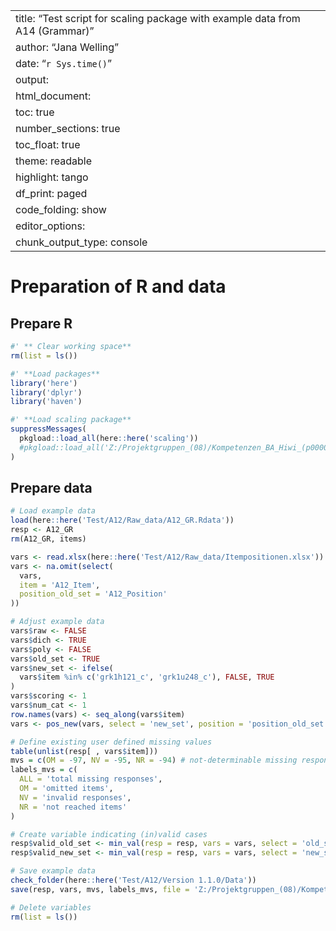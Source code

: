 
---
title: "Test script for scaling package with example data from A14 (Grammar)"
author: "Jana Welling"
date: "`r Sys.time()`"
output:
  html_document:
    toc: true
    number_sections: true
    toc_float: true
    theme: readable
    highlight: tango
    df_print: paged
    code_folding: show
editor_options: 
  chunk_output_type: console
---
  
# Preparation of R and data
  
## Prepare R
  
```{r preparation, warning = FALSE, message = FALSE, comment = NA, results = 'hide'}

#' ** Clear working space**
rm(list = ls())

#' **Load packages**
library('here')
library('dplyr')
library('haven')

#' **Load scaling package**
suppressMessages(
  pkgload::load_all(here::here('scaling'))
  #pkgload::load_all('Z:/Projektgruppen_(08)/Kompetenzen_BA_Hiwi_(p000012)/Methoden/Skalierung/Skalierungspaket/scaling')
)

```

## Prepare data

```{r data, warning = FALSE, message = FALSE, comment = NA, results = 'hide', eval = FALSE}
# Load example data
load(here::here('Test/A12/Raw_data/A12_GR.Rdata'))
resp <- A12_GR
rm(A12_GR, items)

vars <- read.xlsx(here::here('Test/A12/Raw_data/Itempositionen.xlsx'))
vars <- na.omit(select(
  vars,
  item = 'A12_Item',
  position_old_set = 'A12_Position'
))

# Adjust example data
vars$raw <- FALSE
vars$dich <- TRUE
vars$poly <- FALSE
vars$old_set <- TRUE
vars$new_set <- ifelse(
  vars$item %in% c('grk1h121_c', 'grk1u248_c'), FALSE, TRUE
)
vars$scoring <- 1
vars$num_cat <- 1
row.names(vars) <- seq_along(vars$item)
vars <- pos_new(vars, select = 'new_set', position = 'position_old_set')

# Define existing user defined missing values
table(unlist(resp[ , vars$item]))
mvs = c(OM = -97, NV = -95, NR = -94) # not-determinable missing responses aber nur bei invalid cases, deshalb nicht mit aufgenommen
labels_mvs = c(
  ALL = 'total missing responses',
  OM = 'omitted items',
  NV = 'invalid responses',
  NR = 'not reached items'
)

# Create variable indicating (in)valid cases
resp$valid_old_set <- min_val(resp = resp, vars = vars, select = 'old_set', invalid = mvs)
resp$valid_new_set <- min_val(resp = resp, vars = vars, select = 'new_set', invalid = mvs)

# Save example data
check_folder(here::here('Test/A12/Version 1.1.0/Data'))
save(resp, vars, mvs, labels_mvs, file = 'Z:/Projektgruppen_(08)/Kompetenzen_BA_Hiwi_(p000012)/Methoden/Skalierung/Skalierungspaket/Test/A12/Version 1.1.0/Data/data.Rdata')

# Delete variables
rm(list = ls())
```

